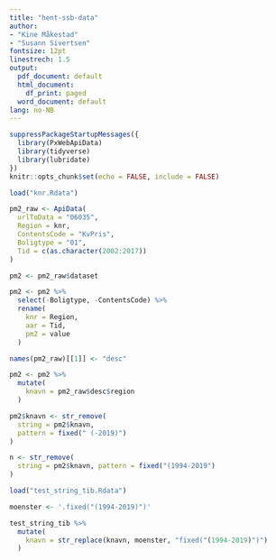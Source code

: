 ```yaml
---
title: "hent-ssb-data"
author:
- "Kine Måkestad"
- "Susann Sivertsen"
fontsize: 12pt
linestrech: 1.5
output:
  pdf_document: default
  html_document:
    df_print: paged
  word_document: default
lang: no-NB
---
```


```r
suppressPackageStartupMessages({
  library(PxWebApiData)
  library(tidyverse)
  library(lubridate)
})
knitr::opts_chunk$set(echo = FALSE, include = FALSE)
```

```r
load("knr.Rdata")
```

```r
pm2_raw <- ApiData(
  urlToData = "06035",
  Region = knr,
  ContentsCode = "KvPris",
  Boligtype = "01",
  Tid = c(as.character(2002:2017))
) 
```

```r
pm2 <- pm2_raw$dataset
```

```r
pm2 <- pm2 %>% 
  select(-Boligtype, -ContentsCode) %>% 
  rename(
    knr = Region,
    aar = Tid,
    pm2 = value
  ) 
```

```r
names(pm2_raw)[[1]] <- "desc"
```

```r
pm2 <- pm2 %>% 
  mutate(
    knavn = pm2_raw$desc$region
  )
```

```r
pm2$knavn <- str_remove(
  string = pm2$knavn,
  pattern = fixed(" (-2019)")
)
```

```r
n <- str_remove(
  string = pm2$knavn, pattern = fixed("(1994-2019")
)
```


```r
load("test_string_tib.Rdata")
```


```r
moenster <- '.fixed("(1994-2019)")'
```

```r
test_string_tib %>% 
  mutate(
    knavn = str_replace(knavn, moenster, "fixed("(1994-2019)")")
  )
```


